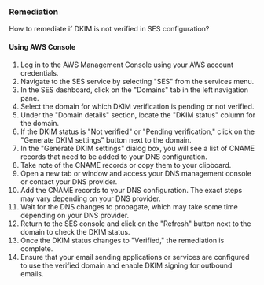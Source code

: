 ### Remediation

How to remediate if DKIM is not verified in SES configuration?

#### Using AWS Console

1. Log in to the AWS Management Console using your AWS account credentials.
2. Navigate to the SES service by selecting "SES" from the services menu.
3. In the SES dashboard, click on the "Domains" tab in the left navigation pane.
4. Select the domain for which DKIM verification is pending or not verified.
5. Under the "Domain details" section, locate the "DKIM status" column for the domain.
6. If the DKIM status is "Not verified" or "Pending verification," click on the "Generate DKIM settings" button next to the domain.
7. In the "Generate DKIM settings" dialog box, you will see a list of CNAME records that need to be added to your DNS configuration.
8. Take note of the CNAME records or copy them to your clipboard.
9. Open a new tab or window and access your DNS management console or contact your DNS provider.
10. Add the CNAME records to your DNS configuration. The exact steps may vary depending on your DNS provider.
11. Wait for the DNS changes to propagate, which may take some time depending on your DNS provider.
12. Return to the SES console and click on the "Refresh" button next to the domain to check the DKIM status.
13. Once the DKIM status changes to "Verified," the remediation is complete.
14. Ensure that your email sending applications or services are configured to use the verified domain and enable DKIM signing for outbound emails.

